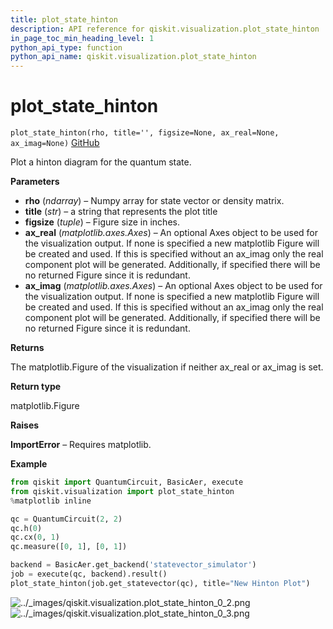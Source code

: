 ```yaml
---
title: plot_state_hinton
description: API reference for qiskit.visualization.plot_state_hinton
in_page_toc_min_heading_level: 1
python_api_type: function
python_api_name: qiskit.visualization.plot_state_hinton
---
```


# plot\_state\_hinton

<span id="qiskit.visualization.plot_state_hinton" />

`plot_state_hinton(rho, title='', figsize=None, ax_real=None, ax_imag=None)` [GitHub](https://github.com/qiskit/qiskit/tree/stable/0.14/qiskit/visualization/state_visualization.py "view source code")

Plot a hinton diagram for the quantum state.

**Parameters**

*   **rho** (*ndarray*) – Numpy array for state vector or density matrix.
*   **title** (*str*) – a string that represents the plot title
*   **figsize** (*tuple*) – Figure size in inches.
*   **ax\_real** (*matplotlib.axes.Axes*) – An optional Axes object to be used for the visualization output. If none is specified a new matplotlib Figure will be created and used. If this is specified without an ax\_imag only the real component plot will be generated. Additionally, if specified there will be no returned Figure since it is redundant.
*   **ax\_imag** (*matplotlib.axes.Axes*) – An optional Axes object to be used for the visualization output. If none is specified a new matplotlib Figure will be created and used. If this is specified without an ax\_imag only the real component plot will be generated. Additionally, if specified there will be no returned Figure since it is redundant.

**Returns**

The matplotlib.Figure of the visualization if neither ax\_real or ax\_imag is set.

**Return type**

matplotlib.Figure

**Raises**

**ImportError** – Requires matplotlib.

**Example**

```python
from qiskit import QuantumCircuit, BasicAer, execute
from qiskit.visualization import plot_state_hinton
%matplotlib inline

qc = QuantumCircuit(2, 2)
qc.h(0)
qc.cx(0, 1)
qc.measure([0, 1], [0, 1])

backend = BasicAer.get_backend('statevector_simulator')
job = execute(qc, backend).result()
plot_state_hinton(job.get_statevector(qc), title="New Hinton Plot")
```

![../\_images/qiskit.visualization.plot\_state\_hinton\_0\_2.png](/images/api/qiskit/0.19/qiskit.visualization.plot_state_hinton_0_2.png) ![../\_images/qiskit.visualization.plot\_state\_hinton\_0\_3.png](/images/api/qiskit/0.19/qiskit.visualization.plot_state_hinton_0_3.png)

